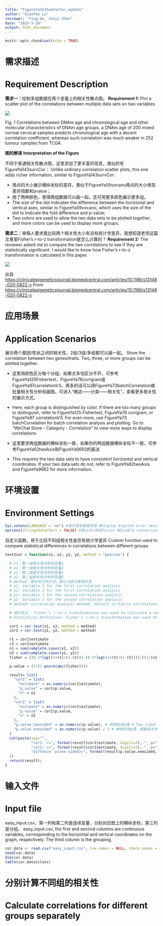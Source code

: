 ```yaml
---
title: "FigureYa163twoVarCor_update"
author: "Xiaofan Lu"
reviewer: "Ying Ge, Junyi Shen"
date: "2025-5-20"
output: html_document
---
```


```r
knitr::opts_chunk$set(echo = TRUE)
```

# 需求描述
# Requirement Description

**需求一：**绘制多组数据在两个变量上的相关性散点图。
**Requirement 1:** Plot a scatter plot of the correlations between multiple data sets on two variables.

![](example.png)

Fig. 1 Correlations between DNAm age and chronological age and other molecular characteristics of DNAm age groups. a DNAm age of 200 mixed normal cervical samples predicts chronological age with a decent correlation coefficient, whereas such correlation was much weaker in 252 tumour samples from TCGA.

**图的解读**
**Interpretation of the Figure**

不同于普通相关性散点图，这里添加了更丰富的信息，类似的有FigureYa143survCor：
Unlike ordinary correlation scatter plots, this one adds richer information, similar to FigureYa143survCor:

- 用点的大小展示横纵坐标的差异，类似于FigureYa59vocano用点的大小体现差异倍数和pvalue；
- 用了两种颜色，使得两组数据可以画一起，还可用更多颜色展示更多组。
- The size of the dot indicates the difference between the horizontal and vertical axes, similar to FigureYa59vocano, which uses the size of the dot to indicate the fold difference and p-value;
- Two colors are used to allow the two data sets to be plotted together, and more colors can be used to display more groups.

**需求二：**审稿人要求我比较两个相关性大小有没有统计学差异，我想知道老师这篇文章里Fisher's r-to-z transformation是怎么计算的？
**Requirement 2:** The reviewer asked me to compare the two correlations to see if they are statistically significant. I would like to know how Fisher's r-to-z transformation is calculated in this paper.

![](method.jpg)

出自<https://clinicalepigeneticsjournal.biomedcentral.com/articles/10.1186/s13148-020-0822-y>
From <https://clinicalepigeneticsjournal.biomedcentral.com/articles/10.1186/s13148-020-0822-y>

# 应用场景
# Application Scenarios

展示两个基因/性状之间的相关性，2组/3组/多组都可以画一起。
Show the correlation between two genes/traits. Two, three, or more groups can be plotted together.

- 这里用颜色区分每个分组，如果太多怕区分不开，可参考FigureYa125Fishertest、FigureYa76corrgram或FigureYa97correlationV3，再多的话可以用FigureYa73batchCorrelation做批量相关性分析和画图。可进入“微店——分类——相关性”，查看更多相关性的展示方式。
- Here, each group is distinguished by color. If there are too many groups to distinguish, refer to FigureYa125 Fishertest, FigureYa76 corrgram, or FigureYa97 correlationV3. For even more, use FigureYa73 batchCorrelation for batch correlation analysis and plotting. Go to "WeChat Store - Category - Correlation" to view more ways to display correlations.

- 这里要求两组数据的横纵坐标一致，如果你的两组数据横纵坐标不一致，可参考FigureYa62twoAxis和FigureYa96R2的画法
- This requires the two data sets to have consistent horizontal and vertical coordinates. If your two data sets do not, refer to FigureYa62twoAxis and FigureYa96R2 for more information.

# 环境设置
# Environment Settings

```r
Sys.setenv(LANGUAGE = "en") #显示英文报错信息 #Display English error messages
options(stringsAsFactors = FALSE) #禁止chr转成factor #Disable conversion of chr to factor
```

自定义函数，用于比较不同组相关性是否有统计学差异
Custom function used to compare statistical differences in correlations between different groups

```r
test2cor = function(x1, x2, y1, y2, method = "pearson") {

  # x1：第一组相关性分析的变量1
  # x2：第一组相关性分析的变量2
  # y1：第二组相关性分析的变量1
  # y2：第二组相关性分析的变量2
  # method：相关性分析方法，默认为皮尔斯相关性
  # x1: Variable 1 for the first correlation analysis
  # x2: Variable 2 for the first correlation analysis
  # y1: Variable 1 for the second correlation analysis
  # y2: Variable 2 for the second correlation analysis
  # method: Correlation analysis method, default is Pierce correlation

  # 统计定义： Fisher’s r-to-z transformation was used to calculate a value of z that was applied to assess the significance of the difference between two correlation coefficients.
  # Statistical Definition: Fisher’s r-to-z transformation was used to calculate the value of z that was applied to assess the significance of the difference between two correlation coefficients.

  cor1 = cor.test(x1, x2, method = method)
  cor2 = cor.test(y1, y2, method = method)

  r1 = cor1$estimate
  r2 = cor2$estimate
  n1 = sum(complete.cases(x1, x2))
  n2 = sum(complete.cases(y1, y2))
  fisher = ((0.5*log((1+r1)/(1-r1)))-(0.5*log((1+r2)/(1-r2))))/((1/(n1-3))+(1/(n2-3)))^0.5

  p.value = (2*(1-pnorm(abs(fisher))))

  result= list(
    "cor1" = list(
      "estimate" = as.numeric(cor1$estimate),
      "p.value" = cor1$p.value,
      "n" = n1
    ),
    "cor2" = list(
      "estimate" = as.numeric(cor2$estimate),
      "p.value" = cor2$p.value,
      "n" = n2
    ),
    "p.value.twosided" = as.numeric(p.value), # 双侧检验p值 # Two-sided test p-value
    "p.value.onesided" = as.numeric(p.value) / 2 # 单侧检验p值，根据相关性大小自行判断是“greater”还是“less” # One-sided test p-value, judge whether it is "greater" or "less" based on the size of the correlation
  )
  cat(paste(sep="",
            "cor1: r=", format(result$cor1$estimate, digits=3), ", p=", format(result$cor1$p.value, digits=3), ", n=", result$cor1$n, "\n",
            "cor2: r=", format(result$cor2$estimate, digits=3), ", p=", format(result$cor2$p.value, digits=3), ", n=", result$cor2$n, "\n",
            "diffence: p(one-sided)=", format(result$p.value.onesided, digits=3), ", p(two-sided)=", format(result$p.value.twosided, digits=3), "\n"
  ))
  return(result);
}
```

# 输入文件
# Input file

easy_input.csv，第一列和第二列是连续变量，分别对应图上的横纵坐标，第三列是分组。
easy_input.csv, the first and second columns are continuous variables, corresponding to the horizontal and vertical coordinates on the graph, respectively. The third column is the grouping.

```r
cor.data <- read.csv("easy_input.csv", row.names = NULL, check.names = F, header = T, stringsAsFactors = F)
head(cor.data)
dim(cor.data)
table(cor.data$class)
```

# 分别计算不同组的相关性
# Calculate correlations for different groups separately
